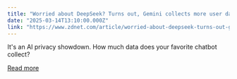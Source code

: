 ```yaml
---
title: "Worried about DeepSeek? Turns out, Gemini collects more user data"
date: "2025-03-14T13:10:00.000Z"
link: "https://www.zdnet.com/article/worried-about-deepseek-turns-out-gemini-collect-more-user-data/"
---
```


It's an AI privacy showdown. How much data does your favorite chatbot collect?

[Read more](https://www.zdnet.com/article/worried-about-deepseek-turns-out-gemini-collect-more-user-data/)

